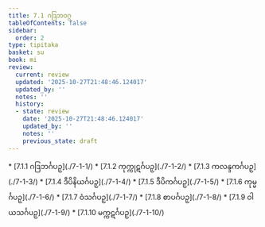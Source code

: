```yaml
---
title: 7.1 ဂဒြဘဝဂ္ဂ
tableOfContents: false
sidebar:
  order: 2
type: tipitaka
basket: su
book: mi
review:
  current: review
  updated: '2025-10-27T21:48:46.124017'
  updated_by: ''
  notes: ''
  history:
  - state: review
    date: '2025-10-27T21:48:46.124017'
    updated_by: ''
    notes: ''
    previous_state: draft
---
```



<ReviewStatus review={frontmatter.review} showDetails={true} />

<HypothesisAnnotation frontmatter={frontmatter} />

<DynamicBreadcrumb />



<TableOfContents book="mi" section="7.1">
* [7.1.1 ဂဒြဘင်္ဂပဉှ](./7-1-1/)
* [7.1.2 ကုက္ကုဋင်္ဂပဉှ](./7-1-2/)
* [7.1.3 ကလန္ဒကင်္ဂပဉှ](./7-1-3/)
* [7.1.4 ဒီပိနိယင်္ဂပဉှ](./7-1-4/)
* [7.1.5 ဒီပိကင်္ဂပဉှ](./7-1-5/)
* [7.1.6 ကုမ္မင်္ဂပဉှ](./7-1-6/)
* [7.1.7 ဝံသင်္ဂပဉှ](./7-1-7/)
* [7.1.8 စာပင်္ဂပဉှ](./7-1-8/)
* [7.1.9 ဝါယသင်္ဂပဉှ](./7-1-9/)
* [7.1.10 မက္ကဋင်္ဂပဉှ](./7-1-10/)
</TableOfContents>